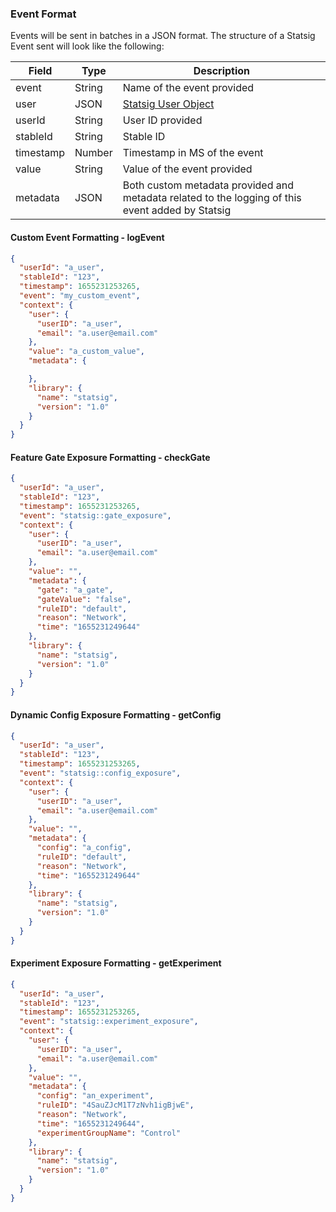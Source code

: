 ### Event Format

Events will be sent in batches in a JSON format. The structure of a Statsig Event sent will look like the following:

| Field           | Type   | Description                                                                                      |
| --------------- | ------ | ------------------------------------------------------------------------------------------------ |
| event           | String | Name of the event provided                                                                       |
| user            | JSON   | [Statsig User Object](/client/concepts/user)                             |
| userId          | String | User ID provided                                                                                 |
| stableId        | String | Stable ID                                                                                        |
| timestamp       | Number | Timestamp in MS of the event                                                                     |
| value           | String | Value of the event provided                                                                      |
| metadata        | JSON   | Both custom metadata provided and metadata related to the logging of this event added by Statsig |

#### Custom Event Formatting - logEvent

>

```json
{
  "userId": "a_user",
  "stableId": "123",
  "timestamp": 1655231253265,
  "event": "my_custom_event",
  "context": {
    "user": {
      "userID": "a_user",
      "email": "a.user@email.com"
    },
    "value": "a_custom_value",
    "metadata": {

    },
    "library": {
      "name": "statsig",
      "version": "1.0"
    }
  }
}
```

#### Feature Gate Exposure Formatting - checkGate

>

```json
{
  "userId": "a_user",
  "stableId": "123",
  "timestamp": 1655231253265,
  "event": "statsig::gate_exposure",
  "context": {
    "user": {
      "userID": "a_user",
      "email": "a.user@email.com"
    },
    "value": "",
    "metadata": {
      "gate": "a_gate",
      "gateValue": "false",
      "ruleID": "default",
      "reason": "Network",
      "time": "1655231249644"
    },
    "library": {
      "name": "statsig",
      "version": "1.0"
    }
  }
}
```

#### Dynamic Config Exposure Formatting - getConfig

>

```json
{
  "userId": "a_user",
  "stableId": "123",
  "timestamp": 1655231253265,
  "event": "statsig::config_exposure",
  "context": {
    "user": {
      "userID": "a_user",
      "email": "a.user@email.com"
    },
    "value": "",
    "metadata": {
      "config": "a_config",
      "ruleID": "default",
      "reason": "Network",
      "time": "1655231249644"
    },
    "library": {
      "name": "statsig",
      "version": "1.0"
    }
  }
}
```

#### Experiment Exposure Formatting - getExperiment

>

```json
{
  "userId": "a_user",
  "stableId": "123",
  "timestamp": 1655231253265,
  "event": "statsig::experiment_exposure",
  "context": {
    "user": {
      "userID": "a_user",
      "email": "a.user@email.com"
    },
    "value": "",
    "metadata": {
      "config": "an_experiment",
      "ruleID": "4SauZJcM1T7zNvh1igBjwE",
      "reason": "Network",
      "time": "1655231249644",
      "experimentGroupName": "Control"
    },
    "library": {
      "name": "statsig",
      "version": "1.0"
    }
  }
}
```
